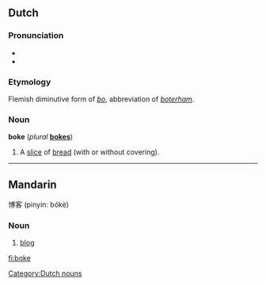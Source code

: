 ==Dutch==

===Pronunciation===
* {{IPA|/bˈoːkə/}}
* {{rhymes|nl|oːkə}}

===Etymology===
Flemish diminutive form of ''[[bo#Dutch|bo]]'', abbreviation of ''[[boterham]]''.

===Noun===
'''boke''' {{n}} (''plural'' '''[[bokes]]''')

# {{context|Flemish|child language}} A [[slice]] of [[bread]] (with or without covering).

----

==Mandarin==
博客 (pinyin: bókè)
===Noun===
#[[blog]]

[[Category:Dutch nouns]]

[[fi:boke]]